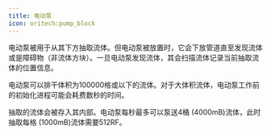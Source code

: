 ```yaml
---
title: 电动泵
icon: oritech:pump_block
---
```


<center>
<ModAsset location="oritech:area/pump" width={512} />
</center>

电动泵被用于从其下方抽取流体。但电动泵被放置时，它会下放管道直至发现流体或是障碍物（非流体方块）。一旦电动泵发现流体，其会扫描流体记录当前抽取流体的位置信息。

电动泵可以排干体积为100000格或以下的流体。对于大体积流体，电动泵工作前的初始化进程可能会耗费数秒的时间。

抽取的流体会被存入其内部。电动泵每秒最多可以泵送4桶 (4000mB)流体，此时抽取每格 (1000mB)流体需要512RF。
